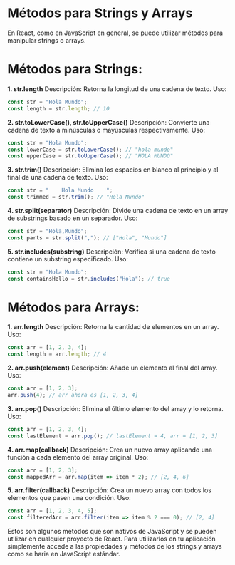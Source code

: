 # Métodos para Strings y Arrays

En React, como en JavaScript en general, se puede utilizar métodos para manipular strings o arrays.

# **Métodos para Strings:**

**1. str.length**
Descripción: Retorna la longitud de una cadena de texto.
Uso:

```js
const str = "Hola Mundo";
const length = str.length; // 10
```

**2. str.toLowerCase(), str.toUpperCase()**
Descripción: Convierte una cadena de texto a minúsculas o mayúsculas respectivamente.
Uso:
```js
const str = "Hola Mundo";
const lowerCase = str.toLowerCase(); // "hola mundo"
const upperCase = str.toUpperCase(); // "HOLA MUNDO"
```

**3. str.trim()**
Descripción: Elimina los espacios en blanco al principio y al final de una cadena de texto.
Uso:

```js
const str = "    Hola Mundo    ";
const trimmed = str.trim(); // "Hola Mundo"
```

**4. str.split(separator)**
Descripción: Divide una cadena de texto en un array de substrings basado en un separador.
Uso:

```js
const str = "Hola,Mundo";
const parts = str.split(","); // ["Hola", "Mundo"]
```

**5. str.includes(substring)**
Descripción: Verifica si una cadena de texto contiene un substring especificado.
Uso:

```js
const str = "Hola Mundo";
const containsHello = str.includes("Hola"); // true
```

# **Métodos para Arrays:**

**1. arr.length**
Descripción: Retorna la cantidad de elementos en un array.
Uso:

```js
const arr = [1, 2, 3, 4];
const length = arr.length; // 4
```

**2. arr.push(element)**
Descripción: Añade un elemento al final del array.
Uso:

```js
const arr = [1, 2, 3];
arr.push(4); // arr ahora es [1, 2, 3, 4]
```

**3. arr.pop()**
Descripción: Elimina el último elemento del array y lo retorna.
Uso:

```js
const arr = [1, 2, 3, 4];
const lastElement = arr.pop(); // lastElement = 4, arr = [1, 2, 3]
```

**4. arr.map(callback)**
Descripción: Crea un nuevo array aplicando una función a cada elemento del array original.
Uso:

```js
const arr = [1, 2, 3];
const mappedArr = arr.map(item => item * 2); // [2, 4, 6]
```

**5. arr.filter(callback)**
Descripción: Crea un nuevo array con todos los elementos que pasen una condición.
Uso:

```js
const arr = [1, 2, 3, 4, 5];
const filteredArr = arr.filter(item => item % 2 === 0); // [2, 4]
```

Estos son algunos métodos que son nativos de JavaScript y se pueden utilizar en cualquier proyecto de React. Para utilizarlos en tu aplicación simplemente accede a las propiedades y métodos de los strings y arrays como se haria en JavaScript estándar.